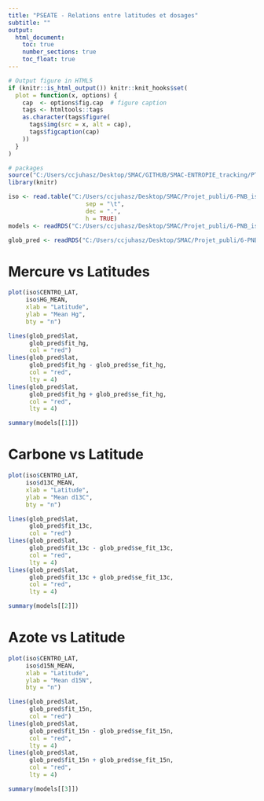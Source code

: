 ```yaml
---
title: "PSEATE - Relations entre latitudes et dosages"
subtitle: ""
output:
  html_document:
    toc: true
    number_sections: true
    toc_float: true
---
```


```r
# Output figure in HTML5
if (knitr::is_html_output()) knitr::knit_hooks$set(
  plot = function(x, options) {
    cap  <- options$fig.cap  # figure caption
    tags <- htmltools::tags
    as.character(tags$figure(
      tags$img(src = x, alt = cap),
      tags$figcaption(cap)
    ))
  }
)

# packages
source("C:/Users/ccjuhasz/Desktop/SMAC/GITHUB/SMAC-ENTROPIE_tracking/PTEBAR-JUV/packages_list.r")
library(knitr)

iso <- read.table("C:/Users/ccjuhasz/Desktop/SMAC/Projet_publi/6-PNB_isotopes/DATA/PNB_SI_HG_GLS_centroide.txt",
                      sep = "\t",
                      dec = ".",
                      h = TRUE)
models <- readRDS("C:/Users/ccjuhasz/Desktop/SMAC/Projet_publi/6-PNB_isotopes/DATA/GitHub_Pages/ISOSCAPE_lm_HG_13C_15N.rds")

glob_pred <- readRDS("C:/Users/ccjuhasz/Desktop/SMAC/Projet_publi/6-PNB_isotopes/DATA/GitHub_Pages/ISOSCAPE_global_pred_HG_13C_15N.rds")
```

# Mercure vs Latitudes

```r
plot(iso$CENTRO_LAT,
     iso$HG_MEAN,
     xlab = "Latitude",
     ylab = "Mean Hg",
     bty = "n")

lines(glob_pred$lat,
      glob_pred$fit_hg,
      col = "red")
lines(glob_pred$lat,
      glob_pred$fit_hg - glob_pred$se_fit_hg,
      col = "red",
      lty = 4)
lines(glob_pred$lat,
      glob_pred$fit_hg + glob_pred$se_fit_hg,
      col = "red",
      lty = 4)

summary(models[[1]])
```

# Carbone vs Latitude

```r
plot(iso$CENTRO_LAT,
     iso$d13C_MEAN,
     xlab = "Latitude",
     ylab = "Mean d13C",
     bty = "n")

lines(glob_pred$lat,
      glob_pred$fit_13c,
      col = "red")
lines(glob_pred$lat,
      glob_pred$fit_13c - glob_pred$se_fit_13c,
      col = "red",
      lty = 4)
lines(glob_pred$lat,
      glob_pred$fit_13c + glob_pred$se_fit_13c,
      col = "red",
      lty = 4)

summary(models[[2]])
```
# Azote vs Latitude

```r
plot(iso$CENTRO_LAT,
     iso$d15N_MEAN,
     xlab = "Latitude",
     ylab = "Mean d15N",
     bty = "n")

lines(glob_pred$lat,
      glob_pred$fit_15n,
      col = "red")
lines(glob_pred$lat,
      glob_pred$fit_15n - glob_pred$se_fit_15n,
      col = "red",
      lty = 4)
lines(glob_pred$lat,
      glob_pred$fit_15n + glob_pred$se_fit_15n,
      col = "red",
      lty = 4)

summary(models[[3]])
```